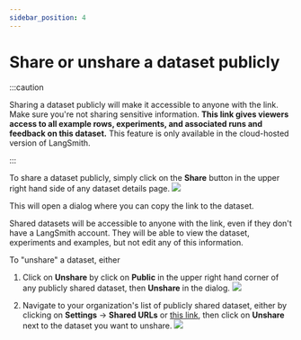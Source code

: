 ```yaml
---
sidebar_position: 4
---
```


# Share or unshare a dataset publicly

:::caution

Sharing a dataset publicly will make it accessible to anyone with the link. Make sure you're not sharing sensitive information.
**This link gives viewers access to all example rows, experiments, and associated runs and feedback on this dataset.**
This feature is only available in the cloud-hosted version of LangSmith.

:::

To share a dataset publicly, simply click on the **Share** button in the upper right hand side of any dataset details page.
![](../static/share_dataset.png)

This will open a dialog where you can copy the link to the dataset.

Shared datasets will be accessible to anyone with the link, even if they don't have a LangSmith account. They will be able to view the dataset, experiments and examples, but not edit any of this information.

To "unshare" a dataset, either

1. Click on **Unshare** by click on **Public** in the upper right hand corner of any publicly shared dataset, then **Unshare** in the dialog.
   ![](../static/unshare_dataset.png)

2. Navigate to your organization's list of publicly shared dataset, either by clicking on **Settings** -> **Shared URLs** or [this link](https://smith.langchain.com/settings/shared), then click on **Unshare** next to the dataset you want to unshare.
   ![](../static/unshare_trace_list.png)
